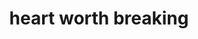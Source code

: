 ---
layout: '@layouts/ProjectDetails.astro'
title: heart worth breaking
slug: heart-worth-breaking
description:

# Status
type: open-source
status: upcoming
releaseDate:
artwork:
# order:

# Project
project: single
artist:
featured: []
team: [ghstng]

# Progress
progress:
  songwriting:
    lyrics: [ghstng]
    melody: [ghstng]
  vocals:
    lead: []
    background: []
  production: 
    producer: []
  engineering:
    mix: []
    master: []
  design: 
    artwork: []

# Audio
# -------------------
# songs:
#   - name:
#     artist:
#     file:
#     date:

# Files
# -------------------
# filesProjectUrl: 
# files:
#   - name:
#     url:
#     date:
#     type:

# Release
spotifyUri:
spotify:
appleMusic:
youtubeMusic:
stems:
stemTags: []
---